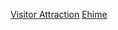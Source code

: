 {{日本行政區劃分類導航|觀光地}}
{{Commonscat|Visitor attractions in Ehime prefecture}}

[[Category:愛媛縣|Visitor Attraction]]
[[Category:日本各都道府縣旅遊景點|Ehime]]